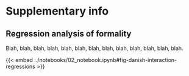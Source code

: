 
# Supplementary info

## Regression analysis of formality

Blah, blah, blah, blah, blah, blah, blah, blah, blah, blah, blah, blah, blah.

{{< embed ../notebooks/02_notebook.ipynb#fig-danish-interaction-regressions >}}
